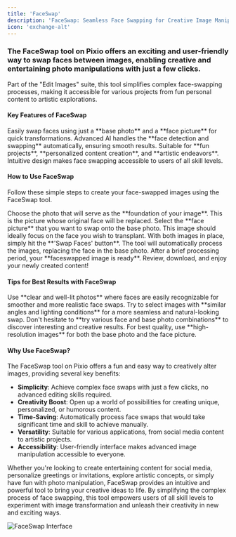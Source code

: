 ---
title: 'FaceSwap'
description: 'FaceSwap: Seamless Face Swapping for Creative Image Manipulation'
icon: 'exchange-alt'
---

### The FaceSwap tool on Pixio offers an exciting and user-friendly way to swap faces between images, enabling creative and entertaining photo manipulations with just a few clicks.

Part of the "Edit Images" suite, this tool simplifies complex face-swapping processes, making it accessible for various projects from fun personal content to artistic explorations.

#### Key Features of FaceSwap
<CardGroup cols={2}>
  <Card title="Simple Two-Image Process" icon="images">
    Easily swap faces using just a **base photo** and a **face picture** for quick transformations.
  </Card>
  <Card title="Automatic Processing" icon="magic">
    Advanced AI handles the **face detection and swapping** automatically, ensuring smooth results.
  </Card>
  <Card title="Versatile Applications" icon="palette">
    Suitable for **fun projects**, **personalized content creation**, and **artistic endeavors**.
  </Card>
  <Card title="User-Friendly Interface" icon="mouse-pointer">
    Intuitive design makes face swapping accessible to users of all skill levels.
  </Card>
</CardGroup>

#### How to Use FaceSwap

Follow these simple steps to create your face-swapped images using the FaceSwap tool.

<AccordionGroup>
  <Accordion title="Step 1: Select Your Base Photo" icon="image">
    Choose the photo that will serve as the **foundation of your image**. This is the picture whose original face will be replaced.
  </Accordion>
  <Accordion title="Step 2: Add in the Face Picture" icon="user-plus">
    Select the **face picture** that you want to swap onto the base photo. This image should ideally focus on the face you wish to transplant.
  </Accordion>
  <Accordion title="Step 3: Swap Faces" icon="exchange-alt">
    With both images in place, simply hit the **'Swap Faces' button**. The tool will automatically process the images, replacing the face in the base photo.
  </Accordion>
  <Accordion title="Step 4: Enjoy Your Creation" icon="smile">
    After a brief processing period, your **faceswapped image is ready**. Review, download, and enjoy your newly created content!
  </Accordion>
</AccordionGroup>

#### Tips for Best Results with FaceSwap

<AccordionGroup>
  <Accordion title="Choose Clear Images" icon="image">
    Use **clear and well-lit photos** where faces are easily recognizable for smoother and more realistic face swaps.
  </Accordion>
  <Accordion title="Match Angles and Lighting" icon="adjust">
    Try to select images with **similar angles and lighting conditions** for a more seamless and natural-looking swap.
  </Accordion>
  <Accordion title="Experiment with Combinations" icon="random">
    Don't hesitate to **try various face and base photo combinations** to discover interesting and creative results.
  </Accordion>
  <Accordion title="Consider Image Resolution" icon="search-plus">
    For best quality, use **high-resolution images** for both the base photo and the face picture.
  </Accordion>
</AccordionGroup>

#### Why Use FaceSwap?

The FaceSwap tool on Pixio offers a fun and easy way to creatively alter images, providing several key benefits:

- **Simplicity**: Achieve complex face swaps with just a few clicks, no advanced editing skills required.
- **Creativity Boost**: Open up a world of possibilities for creating unique, personalized, or humorous content.
- **Time-Saving**: Automatically process face swaps that would take significant time and skill to achieve manually.
- **Versatility**: Suitable for various applications, from social media content to artistic projects.
- **Accessibility**: User-friendly interface makes advanced image manipulation accessible to everyone.

Whether you're looking to create entertaining content for social media, personalize greetings or invitations, explore artistic concepts, or simply have fun with photo manipulation, FaceSwap provides an intuitive and powerful tool to bring your creative ideas to life. By simplifying the complex process of face swapping, this tool empowers users of all skill levels to experiment with image transformation and unleash their creativity in new and exciting ways.

![FaceSwap Interface](https://docs.myapps.ai/storage/page_media/4af2c576-ffe0-4c0e-814b-798ba595cbfa.png)
